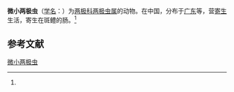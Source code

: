 {{Speciesbox
| name = 微小两极虫
| status = 
| status_system = 
| image = 
| genus = Myxidium
| species = minutum
| authority = (Chen et Hsieh, 1960)<ref name='id9201'>{{cite web| url =http://www.bioinfo.cn/db05/BjdwSpecies.php?action=view&id=9201| title =微小两极虫| work =《中国动物物种编目数据库》| publisher =中国科学院微生物研究所| author =中国科学院动物研究所| accessdate =2009-04-16| deadurl =yes| archiveurl =https://web.archive.org/web/20160305075336/http://www.bioinfo.cn/db05/BjdwSpecies.php?action=view&id=9201| archivedate =2016-03-05}}</ref>
}}

'''微小两极虫'''（[[学名|学名]]：{{lang|la|''Myxidium minutum''}}）为[[两极科|两极科]][[两极虫属|两极虫属]]的动物。在中国，分布于[[广东|广东]]等，营[[寄生|寄生]]生活，寄生在斑鳢的肠。<ref name='id9201'/>

== 参考文献 ==
{{reflist}}

{{Wikispecies|Myxidium minutum}}

[[Category:两极虫属|微小两极虫]]


{{Cnidarian-stub}}